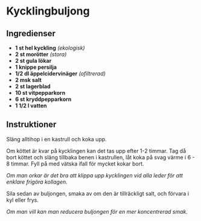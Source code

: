 # Kycklingbuljong

## Ingredienser

- **1 st hel kyckling** _(ekologisk)_
- **2 st morötter** _(stora)_
- **2 st gula lökar**
- **1 knippe persilja**
- **1/2 dl äppelcidervinäger** _(ofiltrerad)_
- **2 msk salt**
- **2 st lagerblad**
- **10 st vitpepparkorn**
- **6 st kryddpepparkorn**
- **1 1/2 l vatten**

## Instruktioner

Släng alltihop i en kastrull och koka upp.

Om köttet är kvar på kycklingen kan det tas upp efter 1-2 timmar.
Tag då bort köttet och släng tillbaka benen i kastrullen, låt koka på svag värme i 6 - 8 timmar.
Fyll på med vätska ifall för mycket kokar bort.

_Om man orkar är det bra att klippa upp kycklingen vid alla leder för att enklare frigöra kollagen._

Sila sedan av buljongen, smaka av om den är tillräckligt salt, och förvara i kyl eller frys.

_Om man vill kan man reducera buljongen för en mer koncentrerad smak._

